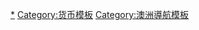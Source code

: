 {{Navbox
| name    = 澳大利亚货币
| title   = 澳大利亚货币
| bodyclass = hlist
| group6  = 主题
| list6   =
* [[澳大利亚元]]
* [[澳大利亚镑]] <small>(弃用)</small>
* [[澳大利亚印钞公司]]
* [[英镑]] <small>(弃用)</small>
* [[澳洲儲備銀行|澳大利亚储备银行]]

| group5  = 造币厂
| list5   =
* {{link-en|悉尼造币厂|Sydney Mint}} <small>(1855–1926)</small>
* {{link-en|墨尔本造币厂|Melbourne Mint}} <small>(1872–1967)</small>
* [[珀斯造币厂]] <small>(1899–)</small>
* [[皇家澳洲鑄幣廠|皇家澳大利亚造币厂]] <small>(1965–)</small>

| group1  = 十进制硬币
| list1   =
* {{link-en|澳大利亚一分硬币|Australian one-cent coin|1c}}
* {{link-en|澳大利亚二分硬币|Australian two-cent coin|2c}}
* {{link-en|澳大利亚五分硬币|Australian five-cent coin|5c}}
* {{link-en|澳大利亚十分硬币|Australian ten-cent coin|10c}}
* {{link-en|澳大利亚二十分硬币|Australian twenty-cent coin|20c}}
* {{link-en|澳大利亚五十分硬币|Australian fifty-cent coin|50c}} <small>({{link-en|澳大利亚圆形五十分硬币|Australian round fifty-cent coin|圆形}})</small>
* {{link-en|1澳元硬币|Australian one-dollar coin|$1}}
* {{link-en|2澳元硬币|Australian two-dollar coin|$2}}
* {{link-en|澳元硬币|Coins of the Australian dollar}}
* {{link-en|澳大利亚纪念币|Commemorative coins of Australia|纪念币}}

| group2  = 十进制纸币
| list2   =
* {{link-en|1澳元纸币|Australian one-dollar note|$1}}
* {{link-en|2澳元纸币|Australian two-dollar note|$2}}
* [[5澳元纸币|$5]]
* {{link-en|10澳元纸币|Australian ten-dollar note|$10}}
* {{link-en|20澳元纸币|Australian twenty-dollar note|$20}}
* {{link-en|50澳元纸币|Australian fifty-dollar note|$50}}
* {{link-en|100澳元纸币|Australian one hundred-dollar note|$100}}
* {{link-en|澳元纸币|Banknotes of the Australian dollar}}

| group3  = 前十进制硬币
| list3   =
* {{link-en|澳大利亚半便士硬币|Halfpenny (Australian)|½d}}
* {{link-en|澳大利亚便士|Penny  (Australian)|1d}}
* {{link-en|澳大利亚三便士硬币|Threepenc (Australian)|3d}}
* {{link-en|澳大利亚六便士硬币|Sixpence (Australian)|6d}}
* {{link-en|澳大利亚先令|Shilling (Australian)|1s}}
* {{link-en|澳大利亚弗罗林|Florin (Australian coin)|2s}}
* {{link-en|澳大利亚克朗|Crown (Australian coin)|5s}}
* {{link-en|澳大利亚硬币|Coins of Australia}}
* {{link-en|澳磅硬币|Coins of the Australian pound}}

| group4  = 前十进制纸币
| list4  =
* {{link-en|澳大利亚五先令纸币|Australian 5 shilling note|5s}}
* {{link-en|澳大利亚十先令纸币|Australian 10 shilling note|10s}}
* {{link-en|1澳磅纸币|Australian 1 pound note|£1}}
* {{link-en|5澳磅纸币|Australian 5 pound note|£5}}
* {{link-en|10澳磅纸币|Australian ten pound note|£10}}
* {{link-en|20澳磅纸币|Australian twenty pound note|£20}}
* {{link-en|50澳磅纸币|Australian fifty pound note|£50}}
* {{link-en|100澳磅纸币|Australian 100 pound note|£100}}
* {{link-en|1000澳磅纸币|Australian 1000 pound note|£1000}} 
|state = {{{state<includeonly>|expanded</includeonly>}}}
}}<noinclude>
{{documentation}}
[[Category:澳大利亚货币|*]]
[[Category:货币模板]]
[[Category:澳洲導航模板]]
</noinclude>